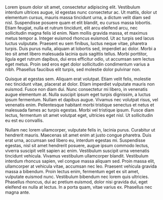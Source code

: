 Lorem ipsum dolor sit amet, consectetur adipiscing elit. Vestibulum interdum ultrices augue, id egestas nunc consectetur ac. Ut mattis, dolor ut elementum cursus, mauris massa tincidunt urna, a dictum velit diam sed nisl. Suspendisse posuere quam et elit blandit, eu cursus massa lobortis. Etiam feugiat, nulla et rutrum tincidunt, elit arcu eleifend arcu, nec sollicitudin magna felis id enim. Nam mollis gravida massa, et maximus metus tempor a. Integer euismod rhoncus euismod. Ut ac turpis sed lacus luctus vulputate. Praesent eu sem finibus, luctus neque vitae, pharetra turpis. Duis purus nulla, aliquam at lobortis sed, imperdiet ac dolor. Morbi a leo sit amet libero malesuada lacinia quis sagittis tellus. Morbi porttitor, ligula eget rutrum dapibus, dui eros efficitur odio, ut accumsan sem lectus eget metus. Proin sed eros eget dolor sollicitudin condimentum varius a nibh. Phasellus faucibus elit turpis, sed molestie dolor pulvinar non.

Quisque at egestas sem. Aliquam erat volutpat. Etiam velit felis, molestie nec tincidunt vitae, placerat at dolor. Etiam imperdiet vulputate mauris non euismod. Fusce non diam dui. Nunc consectetur mi libero, in venenatis augue elementum at. Nulla suscipit ipsum eget turpis dignissim, a luctus ipsum fermentum. Nullam et dapibus augue. Vivamus nec volutpat risus, vel venenatis enim. Pellentesque habitant morbi tristique senectus et netus et malesuada fames ac turpis egestas. Morbi vel tristique ipsum. Fusce diam lectus, fermentum sit amet volutpat eget, ultricies eget nisl. Ut sollicitudin eu est eu convallis.

Nullam nec lorem ullamcorper, vulputate felis in, lacinia purus. Curabitur ut hendrerit mauris. Maecenas sit amet enim at justo congue pharetra. Duis erat urna, accumsan sed libero eu, interdum egestas mi. Suspendisse egestas, nisl sit amet hendrerit posuere, augue ipsum commodo lectus, viverra suscipit velit sapien ac enim. Vestibulum suscipit urna venenatis tincidunt vehicula. Vivamus vestibulum ullamcorper blandit. Vestibulum interdum rhoncus sapien, vel congue massa aliquam sed. Proin massa elit, ullamcorper at vehicula vitae, accumsan nec leo. Praesent vehicula gravida massa a bibendum. Proin lectus enim, fermentum eget ex sit amet, vulputate euismod nunc. Vestibulum bibendum nec lorem quis ultricies. Phasellus rhoncus, dui ac pretium euismod, dolor nisi gravida dui, eget eleifend ex nulla at lectus. In a porta quam, vitae varius ex. Phasellus nec magna ante.

